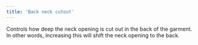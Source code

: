 ```yaml
---
title: 'Back neck cutout'
---
```


Controls how deep the neck opening is cut out in the back of the garment.
In other words, increasing this will shift the neck opening to the back.
